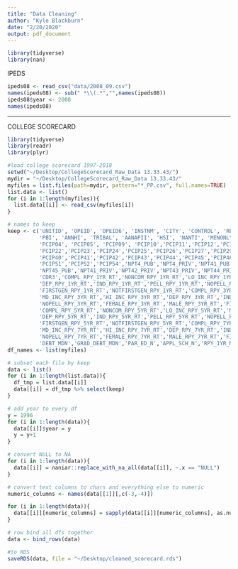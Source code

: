 ```yaml
---
title: "Data Cleaning"
author: "Kyle Blackburn"
date: "2/20/2020"
output: pdf_document
---
```

```r
library(tidyverse)
library(nan)
```

IPEDS
```r
ipeds08 <- read_csv("data/2008_09.csv")
names(ipeds08) <- sub(" *\\(.*","",names(ipeds08))
ipeds08$year <- 2008
names(ipeds08)

```







-----------------------------------------------------------------------------------------------------------------




COLLEGE SCORECARD
```r
library(tidyverse)
library(readr)
library(plyr)

#load college scorecard 1997-2018
setwd("~/Desktop/CollegeScorecard_Raw_Data 13.33.43/")
mydir = "~/Desktop/CollegeScorecard_Raw_Data 13.33.43/"
myfiles = list.files(path=mydir, pattern="*_PP.csv", full.names=TRUE)
list.data <- list()
for (i in 1:length(myfiles)){
  list.data[[i]] <- read_csv(myfiles[i])
}
```


```r
# names to keep
keep <- c('UNITID', 'OPEID', 'OPEID6', 'INSTNM', 'CITY', 'CONTROL', 'REGION', 'LOCALE2', 'HBCU',
          'PBI', 'ANNHI', 'TRIBAL', 'AANAPII', 'HSI', 'NANTI', 'MENONLY', 'WOMENONLY', 'ADM_RATE', 'PCIP03',
          'PCIP04', 'PCIP05', 'PCIP09', 'PCIP10','PCIP11','PCIP12','PCIP13','PCIP14','PCIP15','PCIP16','PCIP19',
          'PCIP22','PCIP23','PCIP24','PCIP25','PCIP26','PCIP27','PCIP29','PCIP30','PCIP31','PCIP38','PCIP39',
          'PCIP40','PCIP41','PCIP42','PCIP43','PCIP44','PCIP45','PCIP46','PCIP47','PCIP48','PCIP49','PCIP50',
          'PCIP51','PCIP52','PCIP54','NPT4_PUB','NPT4_PRIV','NPT41_PUB','NPT42_PUB','NPT43_PUB','NPT44_PUB',
          'NPT45_PUB','NPT41_PRIV','NPT42_PRIV','NPT43_PRIV','NPT44_PRIV','NPT45_PRIV','AVGFACSAL','CDR2',
          'CDR3','COMPL_RPY_1YR_RT','NONCOM_RPY_1YR_RT','LO_INC_RPY_1YR_RT','MD_INC_RPY_1YR_RT','HI_INC_RPY_1YR_RT',
          'DEP_RPY_1YR_RT','IND_RPY_1YR_RT','PELL_RPY_1YR_RT','NOPELL_RPY_1YR_RT','FEMALE_RPY_1YR_RT','MALE_RPY_1YR_RT',
          'FIRSTGEN_RPY_1YR_RT','NOTFIRSTGEN_RPY_1YR_RT','COMPL_RPY_3YR_RT','NONCOM_RPY_3YR_RT','LO_INC_RPY_3YR_RT',
          'MD_INC_RPY_3YR_RT','HI_INC_RPY_3YR_RT','DEP_RPY_3YR_RT','IND_RPY_3YR_RT','PELL_RPY_3YR_RT',
          'NOPELL_RPY_3YR_RT','FEMALE_RPY_3YR_RT','MALE_RPY_3YR_RT','FIRSTGEN_RPY_3YR_RT','NOTFIRSTGEN_RPY_3YR_RT',
          'COMPL_RPY_5YR_RT','NONCOM_RPY_5YR_RT','LO_INC_RPY_5YR_RT','MD_INC_RPY_5YR_RT','HI_INC_RPY_5YR_RT',
          'DEP_RPY_5YR_RT','IND_RPY_5YR_RT','PELL_RPY_5YR_RT','NOPELL_RPY_5YR_RT','FEMALE_RPY_5YR_RT','MALE_RPY_5YR_RT',
          'FIRSTGEN_RPY_5YR_RT','NOTFIRSTGEN_RPY_5YR_RT','COMPL_RPY_7YR_RT','NONCOM_RPY_7YR_RT','LO_INC_RPY_7YR_RT',
          'MD_INC_RPY_7YR_RT','HI_INC_RPY_7YR_RT','DEP_RPY_7YR_RT','IND_RPY_7YR_RT','PELL_RPY_7YR_RT',
          'NOPELL_RPY_7YR_RT','FEMALE_RPY_7YR_RT','MALE_RPY_7YR_RT','FIRSTGEN_RPY_7YR_RT','NOTFIRSTGEN_RPY_7YR_RT',
          'DEBT_MDN','GRAD_DEBT_MDN','PAR_ED_N','APPL_SCH_N','RPY_1YR_N','RPY_3YR_N','RPY_5YR_N','RPY_7YR_N','LOAN_EVER')
df_names <- list(myfiles)
```

```r
# subset each file by keep
data <- list()
for (i in 1:length(list.data)){
  df_tmp = list.data[[i]]
  data[[i]] = df_tmp %>% select(keep)
}
```

```r
# add year to every df
y = 1996
for (i in 1:length(data)){
  data[[i]]$year = y
  y = y+1
}
```

```r
# convert NULL to NA
for (i in 1:length(data)){
  data[[i]] = naniar::replace_with_na_all(data[[i]], ~.x == "NULL")
}
```

```r
# convert text columns to chars and everything else to numeric
numeric_columns <- names(data[[1]][,c(-3,-4)])

for (i in 1:length(data)){
  data[[i]][numeric_columns] = sapply(data[[i]][numeric_columns], as.numeric)
}
```


```r
# row bind all dfs together 
data <- bind_rows(data)

#to RDS
saveRDS(data, file = "~/Desktop/cleaned_scorecard.rds")
```






















